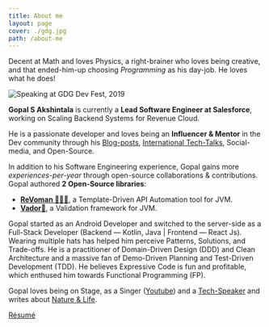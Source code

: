 ```yaml
---
title: About me
layout: page
cover: ./gdg.jpg
path: /about-me
---
```


Decent at Math and loves Physics, a right-brainer who loves being creative, and that ended-him-up choosing _Programming_ as his day-job. He loves what he does!

![Speaking at GDG Dev Fest, 2019](gdg.jpg)

**Gopal S Akshintala** is currently a **Lead Software Engineer at Salesforce**, working on Scaling Backend Systems for Revenue Cloud.

He is a passionate developer and loves being an **Influencer & Mentor** in the Dev community through his [Blog-posts](/),
[International Tech-Talks](/my-talks), Social-media, and Open-Source.

In addition to his Software Engineering experience, Gopal gains more _experiences-per-year_ through open-source collaborations & contributions.
Gopal authored **2 Open-Source libraries**:
- [**ReVoman 🦹🏻‍♀️**](https://sfdc.co/revoman), a Template-Driven API Automation tool for JVM.
- [**Vador🦾**](https://sfdc.co/vador), a Validation framework for JVM.

Gopal started as an Android Developer and switched to the server-side as a Full-Stack Developer (Backend — Kotlin, Java | Frontend — React Js).
Wearing multiple hats has helped him perceive Patterns, Solutions, and Trade-offs.
He is a practitioner of Domain-Driven Design (DDD) and Clean Architecture and a massive fan of Demo-Driven Planning and Test-Driven Development (TDD).
He believes Expressive Code is fun and profitable, which enthused him towards Functional Programming (FP).

Gopal loves being on Stage, as a Singer ([Youtube](https://bit.ly/gopal-vox))
and a [Tech-Speaker](/my-talks) and writes about [Nature & Life](https://leafonthewind.netlify.app/).

[Résumé](https://bit.ly/resume-ga)
